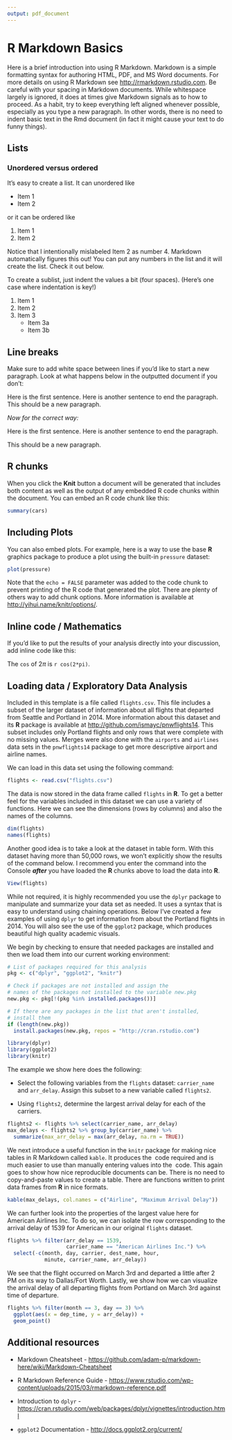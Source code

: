 ```yaml
---
output: pdf_document
---
```


<!--
The {#rmd-basics} text after the chapter declaration will allow us to link throughout the document back to the beginning of Chapter 1.  These labels will automatically be generated (if not specified) by changing the spaces to hyphens and capital letters to lowercase.  Look for the reference to this label at the beginning of Chapter 2.
-->

# R Markdown Basics {#rmd-basics}

Here is a brief introduction into using R Markdown. Markdown is a simple formatting syntax for authoring HTML, PDF, and MS Word documents. For more details on using R Markdown see <http://rmarkdown.rstudio.com>.  Be careful with your spacing in Markdown documents.  While whitespace largely is ignored, it does at times give Markdown signals as to how to proceed.  As a habit, try to keep everything left aligned whenever possible, especially as you type a new paragraph.  In other words, there is no need to indent basic text in the Rmd document (in fact it might cause your text to do funny things).

## Lists

### Unordered versus ordered

It's easy to create a list.  It can unordered like

* Item 1
* Item 2

or it can be ordered like

1. Item 1
4. Item 2

Notice that I intentionally mislabeled Item 2 as number 4.  Markdown automatically figures this out!  You can put any numbers in the list and it will create the list.  Check it out below.

To create a sublist, just indent the values a bit (four spaces).  (Here's one case where indentation is key!)

1. Item 1
1. Item 2
1. Item 3
    - Item 3a
    - Item 3b

## Line breaks

Make sure to add white space between lines if you'd like to start a new paragraph.  Look at what happens below in the outputted document if you don't:

Here is the first sentence.  Here is another sentence to end the paragraph.
This should be a new paragraph.

*Now for the correct way:*

Here is the first sentence.  Here is another sentence to end the paragraph.

This should be a new paragraph.

## R chunks

When you click the **Knit** button a document will be generated that includes both content as well as the output of any embedded R code chunks within the document. You can embed an R code chunk like this:

```r
summary(cars)
```

## Including Plots

You can also embed plots.  For example, here is a way to use the base **R** graphics package to produce a plot using the built-in `pressure` dataset:

```r
plot(pressure)
```

Note that the `echo = FALSE` parameter was added to the code chunk to prevent printing of the R code that generated the plot.  There are plenty of others way to add chunk options.  More information is available at <http://yihui.name/knitr/options/>.

## Inline code / Mathematics

If you'd like to put the results of your analysis directly into your discussion, add inline code like this:

The `cos` of $2 \pi$ is `r cos(2*pi)`.


## Loading data / Exploratory Data Analysis

Included in this template is a file called `flights.csv`.  This file includes a subset of the larger dataset of information about all flights that departed from Seattle and Portland in 2014.  More information about this dataset and its **R** package is available at <http://github.com/ismayc/pnwflights14>.  This subset includes only Portland flights and only rows that were complete with no missing values.  Merges were also done with the `airports` and `airlines` data sets in the `pnwflights14` package to get more descriptive airport and airline names.

We can load in this data set using the following command:

```r
flights <- read.csv("flights.csv")
```

The data is now stored in the data frame called `flights` in **R**.  To get a better feel for the variables included in this dataset we can use a variety of functions.  Here we can see the dimensions (rows by columns) and also the names of the columns.
```r
dim(flights)
names(flights)
```

Another good idea is to take a look at the dataset in table form.  With this dataset having more than 50,000 rows, we won't explicitly show the results of the command below.  I recommend you enter the command into the Console **_after_** you have loaded the **R** chunks above to load the data into **R**.

```r
View(flights)
```

While not required, it is highly recommended you use the `dplyr` package to manipulate and summarize your data set as needed.  It uses a syntax that is easy to understand using chaining operations.  Below I've created a few examples of using `dplyr` to get information from about the Portland flights in 2014.  You will also see the use of the `ggplot2` package, which produces beautiful high quality academic visuals.

We begin by checking to ensure that needed packages are installed and then we load them into our current working environment:

```r
# List of packages required for this analysis
pkg <- c("dplyr", "ggplot2", "knitr")

# Check if packages are not installed and assign the
# names of the packages not installed to the variable new.pkg
new.pkg <- pkg[!(pkg %in% installed.packages())]

# If there are any packages in the list that aren't installed,
# install them
if (length(new.pkg))
  install.packages(new.pkg, repos = "http://cran.rstudio.com")

library(dplyr)
library(ggplot2)
library(knitr)
```

The example we show here does the following:

- Select the following variables from the `flights` dataset:  `carrier_name` and `arr_delay`.  Assign this subset to a new variable called `flights2`. 

- Using `flights2`, determine the largest arrival delay for each of the carriers.

```r
flights2 <- flights %>% select(carrier_name, arr_delay)
max_delays <- flights2 %>% group_by(carrier_name) %>%
  summarize(max_arr_delay = max(arr_delay, na.rm = TRUE))
```

We next introduce a useful function in the `knitr` package for making nice tables in R Markdown called `kable`.  It produces the \LaTeX\ code required and is much easier to use than manually entering values into the \LaTeX\ code.  This again goes to show how nice reproducible documents can be.  There is no need to copy-and-paste values to create a table.  There are functions written to print data frames from **R** in nice formats.

```r
kable(max_delays, col.names = c("Airline", "Maximum Arrival Delay"))
```

We can further look into the properties of the largest value here for American Airlines Inc.  To do so, we can isolate the row corresponding to the arrival delay of 1539 for American in our original `flights` dataset.

```r
flights %>% filter(arr_delay == 1539, 
                   carrier_name == "American Airlines Inc.") %>%
  select(-c(month, day, carrier, dest_name, hour, 
            minute, carrier_name, arr_delay))
```

We see that the flight occurred on March 3rd and departed a little after 2 PM on its way to Dallas/Fort Worth.  Lastly, we show how we can visualize the arrival delay of all departing flights from Portland on March 3rd against time of departure.

```r
flights %>% filter(month == 3, day == 3) %>%
  ggplot(aes(x = dep_time, y = arr_delay)) +
  geom_point()
```

<!--
`kfigr` stuff no longer useful since it doesn't work with PDF.


 ```r
 ```

 ```r
 ```
 
 If we'd like to reference the plot we made there, we enter the following inline **R** code:  (backtick)r figr('march3-plot', type = "figure", link = TRUE)(backtick).
-->

## Additional resources

- Markdown Cheatsheet - <https://github.com/adam-p/markdown-here/wiki/Markdown-Cheatsheet>

- R Markdown Reference Guide - <https://www.rstudio.com/wp-content/uploads/2015/03/rmarkdown-reference.pdf>

- Introduction to `dplyr` - <https://cran.rstudio.com/web/packages/dplyr/vignettes/introduction.html>

- `ggplot2` Documentation - <http://docs.ggplot2.org/current/>
